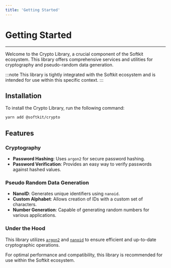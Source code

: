 ```yaml
---
title: 'Getting Started'
---
```


# Getting Started

---

Welcome to the Crypto Library, a crucial component of the Softkit ecosystem. This library offers comprehensive services and utilities for cryptography and pseudo-random data generation.

:::note
This library is tightly integrated with the Softkit ecosystem and is intended for use within this specific context.
:::

## Installation

To install the Crypto Library, run the following command:

```bash
yarn add @softkit/crypto
```

## Features

### Cryptography

- **Password Hashing**: Uses `argon2` for secure password hashing.
- **Password Verification**: Provides an easy way to verify passwords against hashed values.

### Pseudo Random Data Generation

- **NanoID**: Generates unique identifiers using `nanoid`.
- **Custom Alphabet**: Allows creation of IDs with a custom set of characters.
- **Number Generation**: Capable of generating random numbers for various applications.

### Under the Hood

This library utilizes [`argon2`](https://www.npmjs.com/package/argon2) and [`nanoid`](https://www.npmjs.com/package/nanoid) to ensure efficient and up-to-date cryptographic operations.

For optimal performance and compatibility, this library is recommended for use within the Softkit ecosystem.
